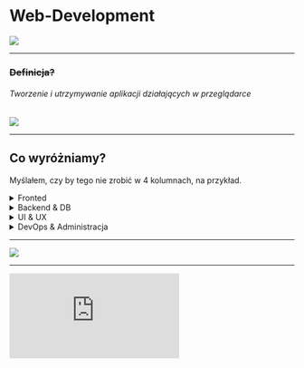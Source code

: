 


# Web-Development

<img src={web_models_image}/>


---

### ~~Definicja?~~

###### Tworzenie i utrzymywanie aplikacji działających w przeglądarce

<img src={wordcloud_web_dev}/>

---

## Co wyróżniamy?

Myślałem, czy by tego nie zrobić w 4 kolumnach, na przykład.

<details>
    <summary>Fronted</summary>
    Procesy; kod, który chodzi u osoby na przeglądarce.
    W tym także wizualizowanie strony.
</details>

<details>
    <summary>Backend & DB</summary>
    "To czego nie widać"
</details>

<details>
    <summary>UI & UX</summary>
    Niech apka będzie tak dobrze odbierana, jak się tylko da
</details>

<details>
    <summary>DevOps & Administracja</summary>
    Dodatkowo - czyli jak ważne jest administrowanie stroną
</details>

---

<img src={history_web_dev}/>

---

<embed type="text/html" src="https://trends.google.pl/trends/explore?date=all&q=frontend,backend"></embed>